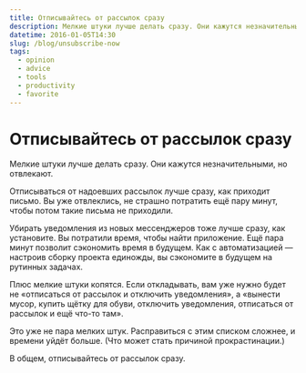 ```yaml
---
title: Отписывайтесь от рассылок сразу
description: Мелкие штуки лучше делать сразу. Они кажутся незначительными, но отвлекают.
datetime: 2016-01-05T14:30
slug: /blog/unsubscribe-now
tags:
  - opinion
  - advice
  - tools
  - productivity
  - favorite
---
```


# Отписывайтесь от рассылок сразу

Мелкие штуки лучше делать сразу. Они кажутся незначительными, но отвлекают.

Отписываться от надоевших рассылок лучше сразу, как приходит письмо. Вы уже отвлеклись, не страшно потратить ещё пару минут, чтобы потом такие письма не приходили.

Убирать уведомления из новых мессенджеров тоже лучше сразу, как установите. Вы потратили время, чтобы найти приложение. Ещё пара минут позволит сэкономить время в будущем. Как с автоматизацией — настроив сборку проекта единожды, вы сэкономите в будущем на рутинных задачах.

Плюс мелкие штуки копятся. Если откладывать, вам уже нужно будет не «отписаться от рассылок и отключить уведомления», а «вынести мусор, купить щётку для обуви, отключить уведомления, отписаться от рассылок и ещё что-то там».

Это уже не пара мелких штук. Расправиться с этим списком сложнее, и времени уйдёт больше. (Что может стать причиной прокрастинации.)

В общем, отписывайтесь от рассылок сразу.
